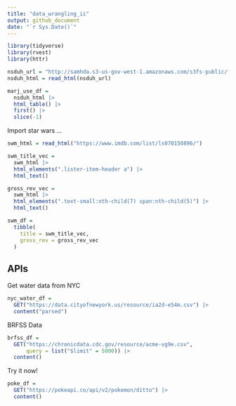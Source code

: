 ```yaml
---
title: "data_wrangling_ii"
output: github_document
date: "`r Sys.Date()`"
---
```


```r
library(tidyverse)
library(rvest)
library(httr)
```


```r
nsduh_url = "http://samhda.s3-us-gov-west-1.amazonaws.com/s3fs-public/field-uploads/2k15StateFiles/NSDUHsaeShortTermCHG2015.htm"
nsduh_html = read_html(nsduh_url)

```

```r
marj_use_df = 
  nsduh_html |>
  html_table() |>
  first() |>
  slice(-1)
```


Import star wars ...

```r
swm_html = read_html("https://www.imdb.com/list/ls070150896/")
```

```r
swm_title_vec = 
  swm_html |>
  html_elements(".lister-item-header a") |>
  html_text()

gross_rev_vec = 
  swm_html |>
  html_elements(".text-small:nth-child(7) span:nth-child(5)") |>
  html_text()

swm_df = 
  tibble(
    title = swm_title_vec,
    gross_rev = gross_rev_vec
  )

```


## APIs

Get water data from NYC

```r
nyc_water_df = 
  GET("https://data.cityofnewyork.us/resource/ia2d-e54m.csv") |>
  content("parsed")
```

BRFSS Data

```r
brfss_df = 
  GET("https://chronicdata.cdc.gov/resource/acme-vg9e.csv",
      query = list("$limit" = 5000)) |>
  content()
```


Try it now!

```r
poke_df = 
  GET("https://pokeapi.co/api/v2/pokemon/ditto") |>
  content()
```















